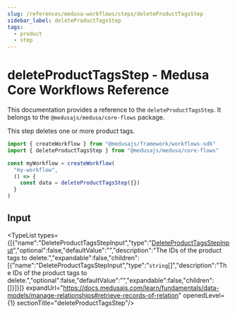 ```yaml
---
slug: /references/medusa-workflows/steps/deleteProductTagsStep
sidebar_label: deleteProductTagsStep
tags:
  - product
  - step
---
```



# deleteProductTagsStep - Medusa Core Workflows Reference

This documentation provides a reference to the `deleteProductTagsStep`. It belongs to the `@medusajs/medusa/core-flows` package.

This step deletes one or more product tags.

```ts title="src/workflows/my-workflow.ts"
import { createWorkflow } from "@medusajs/framework/workflows-sdk"
import { deleteProductTagsStep } from "@medusajs/medusa/core-flows"

const myWorkflow = createWorkflow(
  "my-workflow",
  () => {
    const data = deleteProductTagsStep({})
  }
)
```
  

## Input

<TypeList types={[{"name":"DeleteProductTagsStepInput","type":"[DeleteProductTagsStepInput](../../../../types/core_flows.DeleteProductTagsStepInput/page.mdx)","optional":false,"defaultValue":"","description":"The IDs of the product tags to delete.","expandable":false,"children":[{"name":"DeleteProductTagsStepInput","type":"`string`[]","description":"The IDs of the product tags to delete.","optional":false,"defaultValue":"","expandable":false,"children":[]}]}]} expandUrl="https://docs.medusajs.com/learn/fundamentals/data-models/manage-relationships#retrieve-records-of-relation" openedLevel={1} sectionTitle="deleteProductTagsStep"/>
